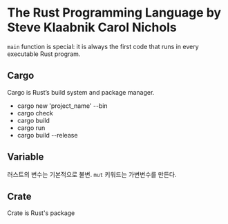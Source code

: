 # The Rust Programming Language by Steve Klaabnik Carol Nichols

`main` function is special: it is always the first code that runs in every executable Rust program.

## Cargo

Cargo is Rust’s build system and package manager.

- cargo new 'project_name' --bin
- cargo check
- cargo build
- cargo run
- cargo build --release

## Variable

러스트의 변수는 기본적으로 불변.
`mut` 키워드는 가변변수를 만든다.

## Crate

Crate is Rust's package
